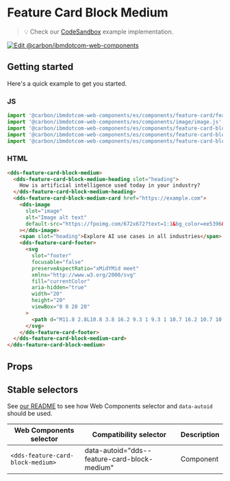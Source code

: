 
# Feature Card Block Medium

> 💡 Check our
> [CodeSandbox](https://githubbox.com/carbon-design-system/carbon-for-ibm-dotcom/tree/master/packages/web-components/examples/codesandbox/components/feature-card-block-medium)
> example implementation.

[![Edit @carbon/ibmdotcom-web-components](https://codesandbox.io/static/img/play-codesandbox.svg)](https://githubbox.com/carbon-design-system/carbon-for-ibm-dotcom/tree/master/packages/web-components/examples/codesandbox/components/feature-card-block-medium)

## Getting started

Here's a quick example to get you started.

### JS

```javascript
import '@carbon/ibmdotcom-web-components/es/components/feature-card/feature-card-footer.js';
import '@carbon/ibmdotcom-web-components/es/components/image/image.js';
import '@carbon/ibmdotcom-web-components/es/components/feature-card-block-medium/feature-card-block-medium.js';
import '@carbon/ibmdotcom-web-components/es/components/feature-card-block-medium/feature-card-block-medium-heading.js';
import '@carbon/ibmdotcom-web-components/es/components/feature-card-block-medium/feature-card-block-medium-card.js';
```

### HTML

```html
<dds-feature-card-block-medium>
  <dds-feature-card-block-medium-heading slot="heading">
    How is artificial intelligence used today in your industry?
  </dds-feature-card-block-medium-heading>
  <dds-feature-card-block-medium-card href="https://example.com">
    <dds-image
      slot="image"
      alt="Image alt text"
      default-src="https://fpoimg.com/672x672?text=1:1&bg_color=ee5396&text_color=161616/ee5396/161616&amp;amp;text=1x1"
    ></dds-image>
    <span slot="heading">Explore AI use cases in all industries</span>
    <dds-feature-card-footer>
      <svg
        slot="footer"
        focusable="false"
        preserveAspectRatio="xMidYMid meet"
        xmlns="http://www.w3.org/2000/svg"
        fill="currentColor"
        aria-hidden="true"
        width="20"
        height="20"
        viewBox="0 0 20 20"
      >
        <path d="M11.8 2.8L10.8 3.8 16.2 9.3 1 9.3 1 10.7 16.2 10.7 10.8 16.2 11.8 17.2 19 10z"></path>
      </svg>
    </dds-feature-card-footer>
  </dds-feature-card-block-medium-card>
</dds-feature-card-block-medium>
```

## Props

<Props of="dds-feature-card-block-medium" />

## Stable selectors

See [our README](https://github.com/carbon-design-system/carbon-for-ibm-dotcom/tree/master/packages/web-components#stable-selectors-for-analytics-and-integratione2e-testing-in-web-components) to see how Web Components selector and `data-autoid` should be used.

| Web Components selector           | Compatibility selector                       | Description |
| --------------------------------- | -------------------------------------------- | ----------- |
| `<dds-feature-card-block-medium>` | data-autoid="dds--feature-card-block-medium" | Component   |


<Description markdown={contributing} />
